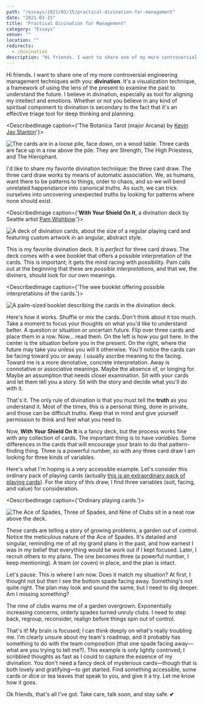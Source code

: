 ```yaml
---
path: "/essays/2021/03/15/practical-divination-for-management"
date: "2021-03-15"
title: "Practical Divination for Management"
category: "Essays"
venue: ""
location: ""
redirects:
  - /divination
description: "Hi friends. I want to share one of my more controversial engineering management techniques with you: divination."
---
```



Hi friends. I want to share one of my more controversial engineering management techniques with you: **divination**. It's a visualization technique, a framework of using the lens of the present to examine the past to understand the future. I believe in divination, especially as tool for aligning my intellect and emotions. Whether or not you believe in any kind of spiritual component to divination is secondary to the fact that it's an effective triage tool for deep thinking and planning.

<DescribedImage caption={'The Botanica Tarot (major Arcana) by [Kevin Jay Stanton](https://www.patreon.com/kevinjaystanton)'}>

  ![The cards are in a loose pile, face down, on a wood table. Three cards are face up in a row above the pile. They are **Strength**, **The High Priestess**, and **The Hierophant**. ](./images/001.jpeg)
</DescribedImage>

I'd like to share my favorite divination technique: the three card draw. The three card draw works by means of automatic association. We, as humans, want there to be patterns to things, order to chaos, and so we will bend unrelated happenstance into canonical truths. As such, we can trick ourselves into uncovering unexpected truths by looking for patterns where none should exist.

<DescribedImage caption={'**With Your Shield On It**, a divination deck by Seattle artist [Pam Wishbow](https://www.pamwishbow.com/).'}>

  ![A deck of divination cards, about the size of a regular playing card and featuring custom artwork in an angular, abstract style.](./images/003.jpeg)
</DescribedImage>

This is my favorite divination deck. It is _perfect_ for three card draws. The deck comes with a wee booklet that offers a possible interpretation of the cards. This is important; it gets the mind racing with possibility. Pam calls out at the beginning that these are _possible interpretations_, and that we, the diviners, should look for our own meanings.

<DescribedImage caption={'The wee booklet offering possible interpretations of the cards.'}>

  ![A palm-sized booklet describing the cards in the divination deck.](./images/002.jpeg)
</DescribedImage>

Here's how it works. Shuffle or mix the cards. Don't think about it too much. Take a moment to focus your thoughts on what you'd like to understand better. A question or situation or uncertain future. Flip over three cards and place them in a row. Now... read them. On the left is how you got here. In the center is the situation before you in the present. On the right, where the future may take you unless you will it otherwise. You'll notice the cards can be facing toward you or away. I usually ascribe meaning to the facing. Toward me is a more denotative, concrete interpretation. Away is connotative or associative meanings. Maybe the absence of, or longing for. Maybe an assumption that needs closer examination. Sit with your cards and let them tell you a story. Sit with the story and decide what you'll do with it. 

That's it. The only rule of divination is that you must tell the **truth** as you understand it. Most of the times, this is a personal thing, done in private, and those can be difficult truths. Keep that in mind and give yourself permission to think and feel what you need to.

Now, **With Your Shield On It** is a fancy deck, but the process works fine with any collection of cards. The important thing is to have _variables_. Some differences in the cards that will encourage your brain to do that pattern-finding thing. Three is a powerful number, so with any three card draw I am looking for three kinds of variables.

Here's what I'm hoping is a very accessible example. Let's consider this ordinary pack of playing cards (actually [this is an extraordinary pack of playing cards](https://www.studioonfire.com/store/artisan-playing-cards)). For the story of this draw, I find three variables (suit, facing, and value) for consideration.

<DescribedImage caption={'Ordinary playing cards.'}>

  ![The Ace of Spades, Three of Spades, and Nine of Clubs sit in a neat row above the deck.](./images/004.jpeg)
</DescribedImage>

These cards are telling a story of growing problems, a garden out of control. Notice the meticulous nature of the Ace of Spades. It's detailed and singular, reminding me of all my grand plans in the past, and how earnest I was in my belief that everything would be work out if I kept focused. Later, I recruit others to my plans. The one becomes three (a powerful number, I keep mentioning). A team (or coven) in place, and the plan is intact.

Let's pause. This is where I am now. Does it match my situation? At first, I thought not but then I see the bottom spade facing away. Something's not quite right. The plan may look and sound the same, but I need to dig deeper. Am I missing something?

The nine of clubs warns me of a garden overgrown. Exponentially increasing concerns, orderly spades turned unruly clubs. I need to step back, regroup, reconsider, realign before things spin out of control.

That's it! My brain is focused; I can think deeply on what's really troubling me. I'm clearly unsure about my team's roadmap, and it probably has something to do with the team composition (that one spade facing away&mdash;what are you trying to tell me?). This example is only lightly contrived; I scribbled thoughts as fast as I could to capture the essence of my divination. You don't need a fancy deck of mysterious cards&mdash;though that is both lovely and gratifying&mdash;to get started. Find something accessible, some cards or dice or tea leaves that speak to you, and give it a try. Let me know how it goes.

Ok friends, that's all I've got. Take care, talk soon, and stay safe. 💕
